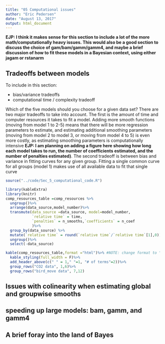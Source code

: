 ```yaml
---
title: "05 Computational issues"
author: "Eric Pedersen"
date: "August 13, 2017"
output: html_document
---
```


**EJP: I think it makes sense for this section to include a lot of the more math/computationally heavy issues. This would also be a good section to discuss the choice of gam/bam/gamm/gamm4, and maybe a brief discussion of how to fit these models in a Bayesian context, using either jagam or rstanarm**

## Tradeoffs between models

To include in this section:

- bias/variance tradeoffs
- computational time / complexity tradeoff

Which of the five models should you choose for a given data set? There are two major tradeoffs to take into account. The first is the amount of time and computer resources it takes to fit a model. Adding more smooth functions (moving from model 1 to 2-5) means that there will be more regression parameters to estimate, and estimating additional smoothing parameters (moving from model 2 to model 3, or moving from model 4 to 5) is even more costly, as estimating smoothing parameters is computationally intensive **EJP: I am planning on adding a figure here showing how long each model takes to run, the number of coefficients estimated, and the number of penalties estimated)**. The second tradeoff is between bias and variance in fitting curves for any given group. Fitting a single common curve for all groups (model 1) makes use of all available data to fit that single curve

```r
source("../code/Sec_5_computational_code.R")
```

```r
library(kableExtra)
library(knitr)
comp_resources_table =comp_resources %>%
  ungroup()%>%
  arrange(data_source,model_number)%>%
  transmute(data_source =data_source, model=model_number,
            `relative time` = time,
            `penalties` = n_smooths,`coefficients` = n_coef
            )%>%
  group_by(data_source) %>%
  mutate(`relative time` = round(`relative time`/`relative time`[1],0))%>%#scales processing time relative to model 1 
  ungroup()%>%
  select(-data_source)

kable(comp_resources_table,format ="html")%>% #NOTE: change format to "latex" when compiling to pdf!
  kable_styling(full_width = F)%>%
  add_header_above(c(" " = 1," "=1, "# of terms"=2))%>%
  group_rows("CO2 data", 1,6)%>%
  group_rows("bird_move data", 7,12)

```

## Issues with colinearity when estimating global and groupwise smooths

## speeding up large models: bam, gamm, and gamm4

## A brief foray into the land of Bayes
